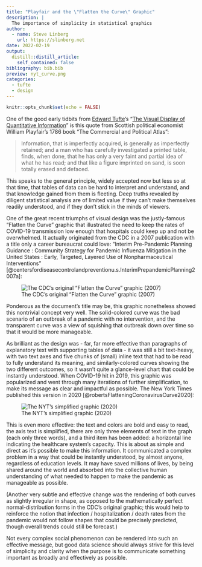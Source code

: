 ```yaml
---
title: "Playfair and the \"Flatten the Curve\" Graphic"
description: |
  The importance of simplicity in statistical graphics
author:
  - name: Steve Linberg
    url: https://slinberg.net
date: 2022-02-19
output:
  distill::distill_article:
    self_contained: false
bibliography: bib.bib
preview: nyt_curve.png
categories:
  - tufte
  - design
---
```


```r
knitr::opts_chunk$set(echo = FALSE)
```

One of the good early tidbits from [Edward Tufte](https://www.edwardtufte.com)'s "[The Visual Display of Quantitative Information](https://www.edwardtufte.com/tufte/books_vdqi)" is this quote from Scottish political economist William Playfair's 1786 book "The Commercial and Political Atlas":

> Information, that is imperfectly acquired, is generally as imperfectly retained; and a man who has carefully investigated a printed table, finds, when done, that he has only a very faint and partial idea of what he has read; and that like a figure imprinted on sand, is soon totally erased and defaced.

This speaks to the general principle, widely accepted now but less so at that time, that tables of data can be hard to interpret and understand, and that knowledge gained from them is fleeting. Deep truths revealed by diligent statistical analysis are of limited value if they can't make themselves readily understood, and if they don't stick in the minds of viewers.

One of the great recent triumphs of visual design was the justly-famous "Flatten the Curve" graphic that illustrated the need to keep the rates of COVID-19 transmission low enough that hospitals could keep up and not be overwhelmed. It actually originated from the CDC in a 2007 publication with a title only a career bureaucrat could love: "Interim Pre-Pandemic Planning Guidance : Community Strategy for Pandemic Influenza Mitigation in the United States : Early, Targeted, Layered Use of Nonpharmaceutical Interventions" [@centersfordiseasecontrolandpreventionu.s.InterimPrepandemicPlanning2007a]:

![The CDC's original "Flatten the Curve" graphic (2007)](r6601a1f1.gif)

Ponderous as the document's title may be, this graphic nonetheless showed this nontrivial concept very well. The solid-colored curve was the bad scenario of an outbreak of a pandemic with no intervention, and the transparent curve was a view of squishing that outbreak down over time so that it would be more manageable.

As brilliant as the design was - far, far more effective than paragraphs of explanatory text with supporting tables of data - it was still a bit text-heavy, with two text axes and five chunks of (small) inline text that had to be read to fully understand its meaning, and similarly-colored curves showing the two different outcomes, so it wasn't quite a glance-level chart that could be instantly understood. When COVID-19 hit in 2019, this graphic was popularized and went through many iterations of further simplification, to make its message as clear and impactful as possible. The New York Times published this version in 2020 [@robertsFlatteningCoronavirusCurve2020]:

![The NYT's simplified graphic (2020)](nyt_curve.png)

This is even more effective: the text and colors are bold and easy to read, the axis text is simplified, there are only three elements of text in the graph (each only three words), and a third item has been added: a horizontal line indicating the healthcare system's capacity. This is about as simple and direct as it's possible to make this information. It communicated a complex problem in a way that could be instantly understood, by almost anyone, regardless of education levels. It may have saved millions of lives, by being shared around the world and absorbed into the collective human understanding of what needed to happen to make the pandemic as manageable as possible.

(Another very subtle and effective change was the rendering of both curves as slightly irregular in shape, as opposed to the mathematically perfect normal-distribution forms in the CDC's original graphic; this would help to reinforce the notion that infection / hospitalization / death rates from the pandemic would not follow shapes that could be precisely predicted, though overall trends could still be forecast.)

Not every complex social phenomenon can be rendered into such an effective message, but good data science should always strive for this level of simplicity and clarity when the purpose is to communicate something important as broadly and effectively as possible.


